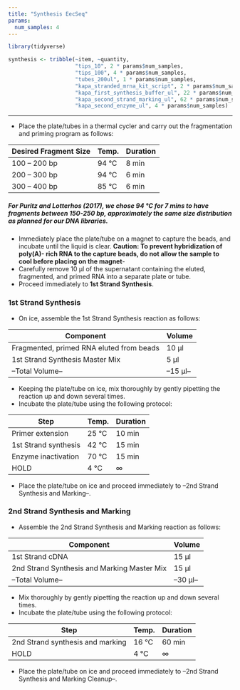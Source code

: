 ```yaml
---
title: "Synthesis EecSeq"
params:
  num_samples: 4
---
```

```r
library(tidyverse)
```

```r
synthesis <- tribble(~item, ~quantity,
                     "tips_10", 2 * params$num_samples,
                     "tips_100", 4 * params$num_samples,
                     "tubes_200ul", 1 * params$num_samples,
                     "kapa_stranded_mrna_kit_script", 2 * params$num_samples,
                     "kapa_first_synthesis_buffer_ul", 22 * params$num_samples,
                     "kapa_second_strand_marking_ul", 62 * params$num_samples, 
                     "kapa_second_enzyme_ul", 4 * params$num_samples)
```


---

- Place the plate/tubes in a thermal cycler and carry out the fragmentation and priming program as follows:

|Desired Fragment Size| Temp.| Duration|
|---------------------|------|---------|
|100 – 200 bp|94 °C|8 min|
|200 – 300 bp|94 °C|6 min|
|300 – 400 bp|85 °C|6 min|

##### For Puritz and Lotterhos (2017), we chose 94 °C for 7 mins to have fragments between 150-250 bp, approximately the same size distribution as planned for our DNA libraries.

- Immediately place the plate/tube on a magnet to capture the beads, and incubate until the liquid is clear. **Caution: To prevent hybridization of poly(A)- rich RNA to the capture beads, do not allow the sample to cool before placing on the magnet**-
- Carefully remove 10 μl of the supernatant containing the eluted, fragmented, and primed RNA into a separate plate or tube.
- Proceed immediately to **1st Strand Synthesis**.

### 1st Strand Synthesis
- On ice, assemble the 1st Strand Synthesis reaction as follows:

|Component|Volume|
|---------|------|
|Fragmented, primed RNA eluted from beads| 10 μl|
|1st Strand Synthesis Master Mix| 5 μl|
|--Total Volume--| --15 μl--|

- Keeping the plate/tube on ice, mix thoroughly by gently pipetting the reaction up and down several times.
- Incubate the plate/tube using the following protocol:

|Step|Temp.|Duration|
|----|-----|--------|
|Primer extension|25 °C|10 min|
|1st Strand synthesis|42 °C|15 min|
|Enzyme inactivation|70 °C|15 min|
|HOLD|4 °C|∞|

- Place the plate/tube on ice and proceed immediately to --2nd Strand Synthesis and Marking--.

### 2nd Strand Synthesis and Marking
- Assemble the 2nd Strand Synthesis and Marking reaction as follows:

|Component|Volume|
|---------|------|
|1st Strand cDNA| 15 μl|
|2nd Strand Synthesis and Marking Master Mix| 15 μl|
|--Total Volume--| --30 μl--|

- Mix thoroughly by gently pipetting the reaction up and down several times.
- Incubate the plate/tube using the following protocol:

|Step|Temp.|Duration|
|----|-----|--------|
|2nd Strand synthesis and marking|16 °C|60 min|
|HOLD|4 °C|∞|

- Place the plate/tube on ice and proceed immediately to --2nd Strand Synthesis and Marking Cleanup--.
